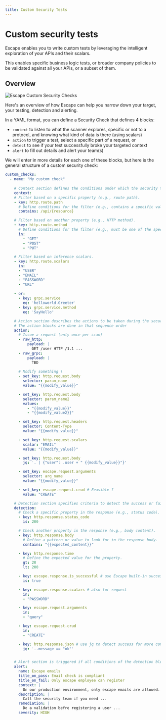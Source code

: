 ```yaml
---
title: Custom Security Tests
---
```


# Custom security tests

Escape enables you to write custom tests by leveraging the intelligent exploration of your APIs and their scalars.

This enables specific business logic tests, or broader company policies to be validated against all your APIs, or a subset of them.

## Overview

![Escape Custom Security Checks](./img/sec_checks_explained.png)

Here's an overview of how Escape can help you narrow down your target, your testing, detection and alerting.

In a YAML format, you can define a Security Check that defines 4 blocks:

- `context` to listen to what the scanner explores, specific or not to a protocol, and knowing what kind of data is there (using scalars)
- `action` to trigger a test, select a specific part of a request, or 
- `detect` to see if your test successfully broke your targeted context
- `alert` to fill out details and alert your team(s)

We will enter in more details for each one of these blocks, but here is the general structure of a custom security check:


```yaml
custom_checks:
  - name: "My custom check"
    
    # Context section defines the conditions under which the security test actions should be executed.
    context:
    # Filter based on a specific property (e.g., route path).
    - key: http.route.path
      # Define conditions for the filter (e.g., contains a specific value).
      contains: /api/{resource}

    # Filter based on another property (e.g., HTTP method).
    - key: http.route.method
      # Define conditions for the filter (e.g., must be one of the specified methods).
      in:
        - "GET"
        - "POST"
        - "PUT"

    # Filter based on inference scalars.
    - key: http.route.scalars
      in:
      - "USER"
      - "EMAIL"
      - "PASSWORD"
      - "URL"
    
    - or:
      - key: grpc.service
        eq: 'helloworld.Greeter'
      - key: grpc.service.method
        eq: 'SayHello'

    # Action section describes the actions to be taken during the security test.
    # The action blocks are done in that sequence order
    action:
      # Issue a request (only once per scan)
      - raw_http:
          payload: |
            GET /user HTTP /1.1 ...
      - raw_grpc:
          payload: |
            TBD
      
      # Modify something !
      - set_key: http.request.body
        selector: param_name
        value: "{{modify_value}}"

      - set_key: http.request.body
        selector: param_name2
        values:
          - "{{modify_value}}"
          - "{{modify_value2}}"

      - set_key: http.request.headers
        selector: Content-Type
        value: "{{modify_value}}"

      - set_key: http.request.scalars
        scalar: "EMAIL"
        value: "{{modify_value}}"

      - set_key: http.request.body
        jq: '. | {"user": .user + " {{modify_value}}"}'

      - set_key: escape.request.arguments
        selector: arg_name
        value: "{{modify_value}}"

      - set_key: escape.request.crud # Feasible ?
        value: "CREATE"

    # Detection section specifies criteria to detect the success or failure of the security test.
    detection:
      # Check a specific property in the response (e.g., status code).
      - key: http.response.status_code
        is: 200

      # Check another property in the response (e.g., body content).
      - key: http.response.body
        # Define a pattern or value to look for in the response body.
        contains: "{{expected_content}}"

      - key: http.response.time
        # Define the expected value for the property.
        gt: 20
        lt: 200

      - key: escape.response.is_successful # use Escape built-in success detection
        is: true

      - key: escape.response.scalars # also for request
        in:
        - "PASSWORD"

      - key: escape.request.arguments
        in:
        - "query"

      - key: escape.request.crud
        in:
        - "CREATE"

      - key: http.response.json # use jq to detect success for more complex JSONpath filtering
        jq: '..message == "ok"'


    # Alert section is triggered if all conditions of the detection block resolve to true
    alert:
      name: Escape emails
      title_on_pass: Email check is compliant
      title_on_fail: Only escape employee can register
      context: |
        On our production environment, only escape emails are allowed.
      description: |
        Call the security team if you need ...
      remediation: |
        Do a validation befre registering a user ...
      severity: HIGH
```
